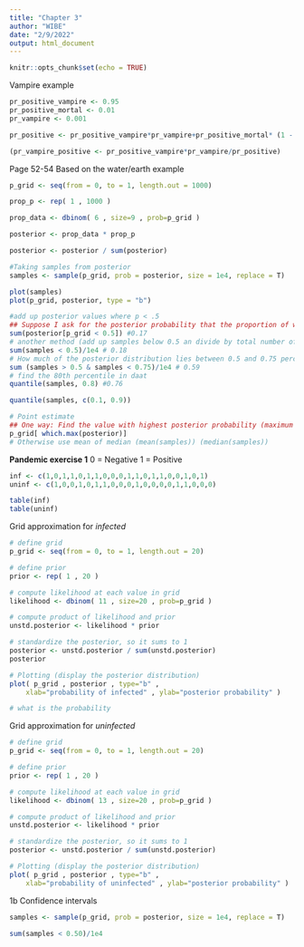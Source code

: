 ```yaml
---
title: "Chapter 3"
author: "WIBE"
date: "2/9/2022"
output: html_document
---
```


```r
knitr::opts_chunk$set(echo = TRUE)
```

Vampire example
```r
pr_positive_vampire <- 0.95
pr_positive_mortal <- 0.01
pr_vampire <- 0.001

pr_positive <- pr_positive_vampire*pr_vampire+pr_positive_mortal* (1 - pr_vampire)

(pr_vampire_positive <- pr_positive_vampire*pr_vampire/pr_positive)
```

Page 52-54
Based on the water/earth example
```r
p_grid <- seq(from = 0, to = 1, length.out = 1000)

prop_p <- rep( 1 , 1000 )

prop_data <- dbinom( 6 , size=9 , prob=p_grid )

posterior <- prop_data * prop_p

posterior <- posterior / sum(posterior)

#Taking samples from posterior
samples <- sample(p_grid, prob = posterior, size = 1e4, replace = T)

plot(samples)
plot(p_grid, posterior, type = "b")

#add up posterior values where p < .5
## Suppose I ask for the posterior probability that the proportion of water is less than 50% (0.5):
sum(posterior[p_grid < 0.5]) #0.17
# another method (add up samples below 0.5 an divide by total number of samples)
sum(samples < 0.5)/1e4 # 0.18
# How much of the posterior distribution lies between 0.5 and 0.75 percent?
sum (samples > 0.5 & samples < 0.75)/1e4 # 0.59
# find the 80th percentile in daat
quantile(samples, 0.8) #0.76

quantile(samples, c(0.1, 0.9))

# Point estimate
## One way: Find the value with highest posterior probability (maximum a posteriori (MAP)) estimate
p_grid[ which.max(posterior)]
# Otherwise use mean of median (mean(samples)) (median(samples))


```


**Pandemic exercise 1**
0 = Negative
1 = Positive
```r
inf <- c(1,0,1,1,0,1,1,0,0,0,1,1,0,1,1,0,0,1,0,1)
uninf <- c(1,0,0,1,0,1,1,0,0,0,1,0,0,0,0,1,1,0,0,0)

table(inf)
table(uninf)
```

Grid approximation for *infected*
```r
# define grid
p_grid <- seq(from = 0, to = 1, length.out = 20)

# define prior
prior <- rep( 1 , 20 )

# compute likelihood at each value in grid
likelihood <- dbinom( 11 , size=20 , prob=p_grid )

# compute product of likelihood and prior
unstd.posterior <- likelihood * prior

# standardize the posterior, so it sums to 1
posterior <- unstd.posterior / sum(unstd.posterior)
posterior

# Plotting (display the posterior distribution)
plot( p_grid , posterior , type="b" ,
    xlab="probability of infected" , ylab="posterior probability" )

# what is the probability 
```

Grid approximation for *uninfected*
```r
# define grid
p_grid <- seq(from = 0, to = 1, length.out = 20)

# define prior
prior <- rep( 1 , 20 )

# compute likelihood at each value in grid
likelihood <- dbinom( 13 , size=20 , prob=p_grid )

# compute product of likelihood and prior
unstd.posterior <- likelihood * prior

# standardize the posterior, so it sums to 1
posterior <- unstd.posterior / sum(unstd.posterior)

# Plotting (display the posterior distribution)
plot( p_grid , posterior , type="b" ,
    xlab="probability of uninfected" , ylab="posterior probability" )
```

1b
Confidence intervals
```r
samples <- sample(p_grid, prob = posterior, size = 1e4, replace = T)

sum(samples < 0.50)/1e4


```

